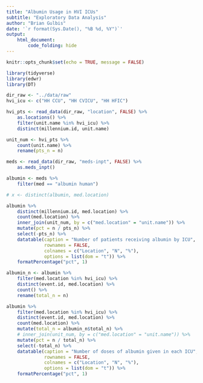 ```yaml
---
title: "Albumin Usage in HVI ICUs"
subtitle: "Exploratory Data Analysis"
author: "Brian Gulbis"
date: '`r format(Sys.Date(), "%B %d, %Y")`'
output: 
    html_document:
        code_folding: hide
---
```


```r
knitr::opts_chunk$set(echo = TRUE, message = FALSE)
```

```r
library(tidyverse)
library(edwr)
library(DT)

dir_raw <- "../data/raw"
hvi_icu <- c("HH CCU", "HH CVICU", "HH HFIC")

hvi_pts <- read_data(dir_raw, "location", FALSE) %>%
    as.locations() %>%
    filter(unit.name %in% hvi_icu) %>%
    distinct(millennium.id, unit.name)

unit_num <- hvi_pts %>%
    count(unit.name) %>%
    rename(pts_n = n)

meds <- read_data(dir_raw, "meds-inpt", FALSE) %>%
    as.meds_inpt()

albumin <- meds %>%
    filter(med == "albumin human")

# x <- distinct(albumin, med.location)
```

```r
albumin %>%
    distinct(millennium.id, med.location) %>%
    count(med.location) %>%
    inner_join(unit_num, by = c("med.location" = "unit.name")) %>%
    mutate(pct = n / pts_n) %>%
    select(-pts_n) %>%
    datatable(caption = "Number of patients receiving albumin by ICU",
              rownames = FALSE,
              colnames = c("Location", "N", "%"),
              options = list(dom = "t")) %>%
    formatPercentage("pct", 1)
```

```r
albumin_n <- albumin %>%
    filter(med.location %in% hvi_icu) %>%
    distinct(event.id, med.location) %>%
    count() %>%
    rename(total_n = n)

albumin %>%
    filter(med.location %in% hvi_icu) %>%
    distinct(event.id, med.location) %>%
    count(med.location) %>%
    mutate(total_n = albumin_n$total_n) %>%
    # inner_join(unit_num, by = c("med.location" = "unit.name")) %>%
    mutate(pct = n / total_n) %>%
    select(-total_n) %>%
    datatable(caption = "Number of doses of albumin given in each ICU",
              rownames = FALSE,
              colnames = c("Location", "N", "%"),
              options = list(dom = "t")) %>%
    formatPercentage("pct", 1)
```



